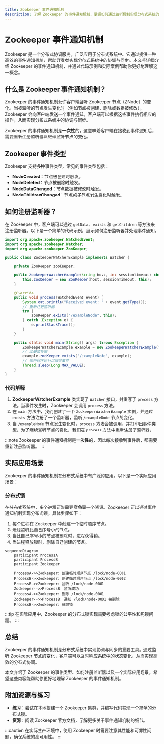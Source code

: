 ```yaml
---
title: Zookeeper 事件通知机制
description: 了解 Zookeeper 的事件通知机制，掌握如何通过监听机制实现分布式系统的协调与同步。
---
```


# Zookeeper 事件通知机制

Zookeeper 是一个分布式协调服务，广泛应用于分布式系统中。它通过提供一种高效的事件通知机制，帮助开发者实现分布式系统中的协调与同步。本文将详细介绍 Zookeeper 的事件通知机制，并通过代码示例和实际案例帮助你更好地理解这一概念。

## 什么是 Zookeeper 事件通知机制？

Zookeeper 的事件通知机制允许客户端监听 Zookeeper 节点（ZNode）的变化。当被监听的节点发生变化时（例如节点被创建、删除或数据被修改），Zookeeper 会向客户端发送一个事件通知。客户端可以根据这些事件执行相应的操作，从而实现分布式系统中的协调与同步。

Zookeeper 的事件通知机制是**一次性**的，这意味着客户端在接收到事件通知后，需要重新注册监听器以继续监听节点的变化。

## Zookeeper 事件类型

Zookeeper 支持多种事件类型，常见的事件类型包括：

- **NodeCreated**：节点被创建时触发。
- **NodeDeleted**：节点被删除时触发。
- **NodeDataChanged**：节点数据被修改时触发。
- **NodeChildrenChanged**：节点的子节点发生变化时触发。

## 如何注册监听器？

在 Zookeeper 中，客户端可以通过 `getData`、`exists` 和 `getChildren` 等方法来注册监听器。以下是一个简单的代码示例，展示如何注册监听器并处理事件通知。

```java
import org.apache.zookeeper.WatchedEvent;
import org.apache.zookeeper.Watcher;
import org.apache.zookeeper.ZooKeeper;

public class ZookeeperWatcherExample implements Watcher {

    private ZooKeeper zooKeeper;

    public ZookeeperWatcherExample(String host, int sessionTimeout) throws Exception {
        this.zooKeeper = new ZooKeeper(host, sessionTimeout, this);
    }

    @Override
    public void process(WatchedEvent event) {
        System.out.println("Received event: " + event.getType());
        // 重新注册监听器
        try {
            zooKeeper.exists("/exampleNode", this);
        } catch (Exception e) {
            e.printStackTrace();
        }
    }

    public static void main(String[] args) throws Exception {
        ZookeeperWatcherExample example = new ZookeeperWatcherExample("localhost:2181", 3000);
        // 注册监听器
        example.zooKeeper.exists("/exampleNode", example);
        // 保持程序运行以接收事件
        Thread.sleep(Long.MAX_VALUE);
    }
}
```

### 代码解释

1. **ZookeeperWatcherExample** 类实现了 `Watcher` 接口，并重写了 `process` 方法。当事件发生时，Zookeeper 会调用 `process` 方法。
2. 在 `main` 方法中，我们创建了一个 `ZookeeperWatcherExample` 实例，并通过 `exists` 方法注册了一个监听器，监听 `/exampleNode` 节点的变化。
3. 当 `/exampleNode` 节点发生变化时，`process` 方法会被调用，并打印出事件类型。为了继续监听节点的变化，我们在 `process` 方法中重新注册了监听器。

:::note
Zookeeper 的事件通知机制是**一次性**的，因此每次接收到事件后，都需要重新注册监听器。
:::

## 实际应用场景

Zookeeper 的事件通知机制在分布式系统中有广泛的应用。以下是一个实际应用场景：

### 分布式锁

在分布式系统中，多个进程可能需要竞争同一个资源。Zookeeper 可以通过事件通知机制实现分布式锁。具体步骤如下：

1. 每个进程在 Zookeeper 中创建一个临时顺序节点。
2. 进程监听比自己序号小的节点。
3. 当比自己序号小的节点被删除时，进程获得锁。
4. 当进程释放锁时，删除自己创建的节点。

```mermaid
sequenceDiagram
    participant ProcessA
    participant ProcessB
    participant Zookeeper

    ProcessA->>Zookeeper: 创建临时顺序节点 /lock/node-0001
    ProcessB->>Zookeeper: 创建临时顺序节点 /lock/node-0002
    ProcessB->>Zookeeper: 监听 /lock/node-0001
    Zookeeper-->>ProcessB: 监听成功
    ProcessA->>Zookeeper: 删除 /lock/node-0001
    Zookeeper-->>ProcessB: 通知 /lock/node-0001 被删除
    ProcessB->>Zookeeper: 获取锁
```

:::tip
在实际应用中，Zookeeper 的分布式锁实现需要考虑锁的公平性和死锁问题。
:::

## 总结

Zookeeper 的事件通知机制是分布式系统中实现协调与同步的重要工具。通过监听 Zookeeper 节点的变化，客户端可以及时响应系统中的状态变化，从而实现高效的分布式协调。

本文介绍了 Zookeeper 的事件类型、如何注册监听器以及一个实际应用场景。希望这些内容能帮助你更好地理解 Zookeeper 的事件通知机制。

## 附加资源与练习

- **练习**：尝试在本地搭建一个 Zookeeper 集群，并编写代码实现一个简单的分布式锁。
- **资源**：阅读 Zookeeper 官方文档，了解更多关于事件通知机制的细节。

:::caution
在实际生产环境中，使用 Zookeeper 时需要注意其性能和可靠性问题，确保系统的高可用性。
:::
